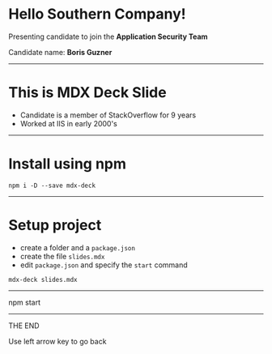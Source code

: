 # Hello Southern Company!
Presenting candidate to join the <b>Application Security Team</b>

Candidate name: <b>Boris Guzner</b>

--- 

# This is MDX Deck Slide

<Steps>

- Candidate is a member of StackOverflow for 9 years
- Worked at IIS in early 2000's

</Steps>

--- 

# Install using npm
```
npm i -D --save mdx-deck
```
--- 

# Setup project
- create a folder and a ```package.json```
- create the  file ```slides.mdx``` 
- edit ```package.json``` and specify the ```start``` command
```
mdx-deck slides.mdx
```
--- 

npm start

---

THE END

Use left arrow key to go back
